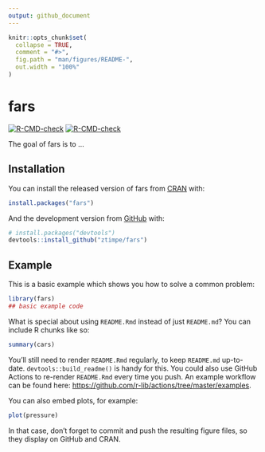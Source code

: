 ```yaml
---
output: github_document
---
```


<!-- README.md is generated from README.Rmd. Please edit that file -->

```r
knitr::opts_chunk$set(
  collapse = TRUE,
  comment = "#>",
  fig.path = "man/figures/README-",
  out.width = "100%"
)
```

# fars

<!-- badges: start -->
  [![R-CMD-check](https://github.com/ztimpe/fars/workflows/R-CMD-check/badge.svg)](https://github.com/ztimpe/fars/actions)
[![R-CMD-check](https://github.com/ztimpe/fars/workflows/R-CMD-check/badge.svg)](https://github.com/ztimpe/fars/actions)
<!-- badges: end -->

The goal of fars is to ...

## Installation

You can install the released version of fars from [CRAN](https://CRAN.R-project.org) with:

``` r
install.packages("fars")
```

And the development version from [GitHub](https://github.com/) with:

``` r
# install.packages("devtools")
devtools::install_github("ztimpe/fars")
```
## Example

This is a basic example which shows you how to solve a common problem:

```r
library(fars)
## basic example code
```

What is special about using `README.Rmd` instead of just `README.md`? You can include R chunks like so:

```r
summary(cars)
```

You'll still need to render `README.Rmd` regularly, to keep `README.md` up-to-date. `devtools::build_readme()` is handy for this. You could also use GitHub Actions to re-render `README.Rmd` every time you push. An example workflow can be found here: <https://github.com/r-lib/actions/tree/master/examples>.

You can also embed plots, for example:

```r
plot(pressure)
```

In that case, don't forget to commit and push the resulting figure files, so they display on GitHub and CRAN.
